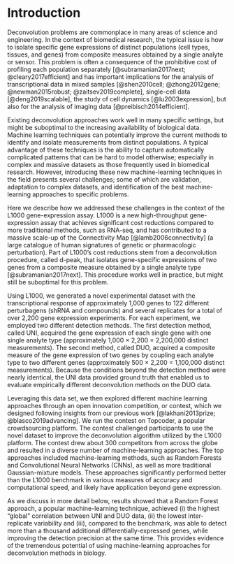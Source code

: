 
Introduction
============

Deconvolution problems are commonplace in many areas of science and engineering. In the context of biomedical research, the typical issue is how to isolate specific gene expressions of distinct populations (cell types, tissues, and genes) from composite measures obtained by a single analyte or sensor. This problem is often a consequence of the prohibitive cost of profiling each population separately [@subramanian2017next; @cleary2017efficient] and has important implications for the analysis of transcriptional data in mixed samples [@shen2010cell; @zhong2012gene; @newman2015robust; @zaitsev2019complete], single-cell data [@deng2019scalable], the study of cell dynamics [@lu2003expression], but also for the analysis of imaging data [@preibisch2014efficient]. 

<!-- Deconvolution problems are ubiquitous in many areas of science and engineering. In the context of biomedical research, the issue often consists of isolating specific gene expression levels from distinct populations (cell types, tissues, and genes) using composite measures obtained from a single analyte or sensor; a problem that stems from the prohibitive cost of profiling each population separately [@subramanian2017next; @cleary2017efficient]. Typical examples include measuring cell-type specific differential gene expression from mixed samples [], profiling single-cell gene expression in heterogeneous tissues [@deng2019scalable], and tracking cell growth in dynamically evolving populations []; but similar problems arise also in many other related contexts, such as imaging [e.g., multiview integration, @preibisch2014efficient]. In all these situations, researchers must deconvolute the composite data to identify and isolate measurements from each population.  -->

Existing deconvolution approaches work well in many specific settings, but might be suboptimal to the increasing availability of biological data. Machine learning techniques can potentially improve the current methods to identify and isolate measurements from distinct populations. A typical advantage of these techniques is the ability to capture automatically complicated patterns that can be hard to model otherwise; especially in complex and massive datasets as those frequently used in biomedical research. However, introducing these new machine-learning techniques in the field presents several challenges; some of which are validation, adaptation to complex datasets, and identification of the best machine-learning approaches to specific problems.

Here we describe how we addressed these challenges in the context of the L1000 gene-expression assay. L1000 is a new high-throughput gene-expression assay that achieves significant cost reductions compared to more traditional methods, such as RNA-seq, and has contributed to a massive scale-up of the Connectivity Map [@lamb2006connectivity] (a large catalogue of human signatures of genetic or pharmacologic perturbation). Part of L1000's cost reductions stem from a deconvolution procedure, called d-peak, that isolates gene-specific expressions of two genes from a composite measure obtained by a single analyte type [@subramanian2017next]. This procedure works well in practice, but might still be suboptimal for this problem.

Using L1000, we generated a novel experimental dataset with the transcriptional response of approximately 1,000 genes to 122 different perturbagens (shRNA and compounds) and several replicates for a total of over 2,200 gene expression experiments. 
For each experiment, we employed two different detection methods. The first detection method, called UNI, acquired the gene expression of each single gene with one single analyte type (approximately 1,000 $\times$ 2,200 = 2,200,000 distinct measurements). 
The second method, called DUO, acquired a composite measure of the gene expression of two genes by coupling each analyte type to two different genes (approximately 500 $\times$ 2,200 = 1,100,000 distinct measurements). Because the conditions beyond the detection method were nearly identical, the UNI data provided ground truth that enabled us to evaluate empirically different deconvolution methods on the DUO data.

Leveraging this data set, we then explored different machine learning approaches through an open innovation competition, or contest, which we designed following insights from our previous work [@lakhani2013prize; @blasco2019advancing]. We run the contest on Topcoder, a popular crowdsourcing platform. The contest challenged participants to use the novel dataset to improve the deconvolution algorithm utilized by the L1000 platform. The contest drew about 300 competitors from across the globe and resulted in a diverse number of machine-learning approaches. The top approaches included machine-learning methods, such as Random Forests and Convolutional Neural Networks (CNNs), as well as more traditional Gaussian-mixture models. These approaches significantly performed better than the L1000 benchmark in various measures of accuracy and computational speed, and likely have application beyond gene expression.

As we discuss in more detail below, results showed that a Random Forest approach, a popular machine-learning technique, achieved (i) the highest "global" correlation between UNI and DUO data, (ii) the lowest inter-replicate variability and (iii), compared to the benchmark, was able to detect more than a thousand additional differentially-expressed genes, while improving the detection precision at the same time. This provides evidence of the tremendous potential of using machine-learning approaches for deconvolution methods in biology. 


<!-- 
TO READ: 

"DeconvSeq: deconvolution of cell mixture distribution in sequencing data" https://academic.oup.com/bioinformatics/advance-article-abstract/doi/10.1093/bioinformatics/btz444/5506629?redirectedFrom=fulltext

"Evaluation of methods to assign cell type labels to cell clusters from single-cell RNA-sequencing data [version 3; peer review: 2 approved, 1 approved with reservations]"
https://f1000research.com/articles/8-296

Systematic comparative analysis of single cell RNA-sequencing methods
https://www.biorxiv.org/content/10.1101/632216v1

The Technology and Biology of Single-Cell RNA Sequencing
https://www.sciencedirect.com/science/article/pii/S1097276515002610

Fractional proliferation: a method to deconvolve cell population dynamics from single-cell data
https://www.nature.com/articles/nmeth.2138


Bulk tissue cell type deconvolution with multi-subject single-cell expression reference
https://www.nature.com/articles/s41467-018-08023-x

A Single-Cell Transcriptomic Map of the Human and Mouse Pancreas Reveals Inter- and Intra-cell Population Structure
https://www.sciencedirect.com/science/article/pii/S2405471216302666

-->